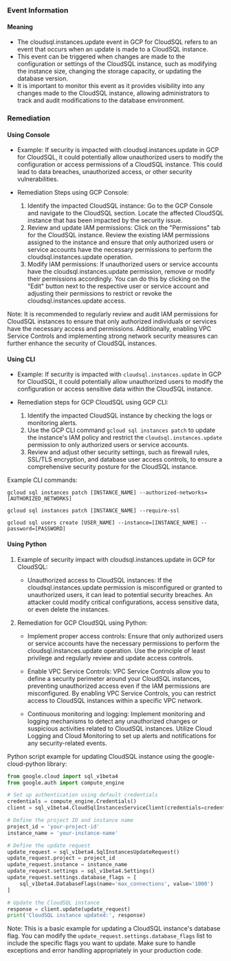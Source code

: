 
### Event Information

#### Meaning

- The cloudsql.instances.update event in GCP for CloudSQL refers to an event that occurs when an update is made to a CloudSQL instance.
- This event can be triggered when changes are made to the configuration or settings of the CloudSQL instance, such as modifying the instance size, changing the storage capacity, or updating the database version.
- It is important to monitor this event as it provides visibility into any changes made to the CloudSQL instance, allowing administrators to track and audit modifications to the database environment.

### Remediation

#### Using Console

- Example: If security is impacted with cloudsql.instances.update in GCP for CloudSQL, it could potentially allow unauthorized users to modify the configuration or access permissions of a CloudSQL instance. This could lead to data breaches, unauthorized access, or other security vulnerabilities.

- Remediation Steps using GCP Console:
  1. Identify the impacted CloudSQL instance: Go to the GCP Console and navigate to the CloudSQL section. Locate the affected CloudSQL instance that has been impacted by the security issue.
  2. Review and update IAM permissions: Click on the "Permissions" tab for the CloudSQL instance. Review the existing IAM permissions assigned to the instance and ensure that only authorized users or service accounts have the necessary permissions to perform the cloudsql.instances.update operation.
  3. Modify IAM permissions: If unauthorized users or service accounts have the cloudsql.instances.update permission, remove or modify their permissions accordingly. You can do this by clicking on the "Edit" button next to the respective user or service account and adjusting their permissions to restrict or revoke the cloudsql.instances.update access.

Note: It is recommended to regularly review and audit IAM permissions for CloudSQL instances to ensure that only authorized individuals or services have the necessary access and permissions. Additionally, enabling VPC Service Controls and implementing strong network security measures can further enhance the security of CloudSQL instances.

#### Using CLI

- Example: If security is impacted with `cloudsql.instances.update` in GCP for CloudSQL, it could potentially allow unauthorized users to modify the configuration or access sensitive data within the CloudSQL instance.

- Remediation steps for GCP CloudSQL using GCP CLI:
  1. Identify the impacted CloudSQL instance by checking the logs or monitoring alerts.
  2. Use the GCP CLI command `gcloud sql instances patch` to update the instance's IAM policy and restrict the `cloudsql.instances.update` permission to only authorized users or service accounts.
  3. Review and adjust other security settings, such as firewall rules, SSL/TLS encryption, and database user access controls, to ensure a comprehensive security posture for the CloudSQL instance.

Example CLI commands:
```
gcloud sql instances patch [INSTANCE_NAME] --authorized-networks=[AUTHORIZED_NETWORKS]
```
```
gcloud sql instances patch [INSTANCE_NAME] --require-ssl
```
```
gcloud sql users create [USER_NAME] --instance=[INSTANCE_NAME] --password=[PASSWORD]
```

#### Using Python

1. Example of security impact with cloudsql.instances.update in GCP for CloudSQL:
   - Unauthorized access to CloudSQL instances: If the cloudsql.instances.update permission is misconfigured or granted to unauthorized users, it can lead to potential security breaches. An attacker could modify critical configurations, access sensitive data, or even delete the instances.

2. Remediation for GCP CloudSQL using Python:
   - Implement proper access controls: Ensure that only authorized users or service accounts have the necessary permissions to perform the cloudsql.instances.update operation. Use the principle of least privilege and regularly review and update access controls.

   - Enable VPC Service Controls: VPC Service Controls allow you to define a security perimeter around your CloudSQL instances, preventing unauthorized access even if the IAM permissions are misconfigured. By enabling VPC Service Controls, you can restrict access to CloudSQL instances within a specific VPC network.

   - Continuous monitoring and logging: Implement monitoring and logging mechanisms to detect any unauthorized changes or suspicious activities related to CloudSQL instances. Utilize Cloud Logging and Cloud Monitoring to set up alerts and notifications for any security-related events.

Python script example for updating CloudSQL instance using the google-cloud-python library:

```python
from google.cloud import sql_v1beta4
from google.auth import compute_engine

# Set up authentication using default credentials
credentials = compute_engine.Credentials()
client = sql_v1beta4.CloudSqlInstancesServiceClient(credentials=credentials)

# Define the project ID and instance name
project_id = 'your-project-id'
instance_name = 'your-instance-name'

# Define the update request
update_request = sql_v1beta4.SqlInstancesUpdateRequest()
update_request.project = project_id
update_request.instance = instance_name
update_request.settings = sql_v1beta4.Settings()
update_request.settings.database_flags = [
    sql_v1beta4.DatabaseFlags(name='max_connections', value='1000')
]

# Update the CloudSQL instance
response = client.update(update_request)
print('CloudSQL instance updated:', response)
```

Note: This is a basic example for updating a CloudSQL instance's database flag. You can modify the `update_request.settings.database_flags` list to include the specific flags you want to update. Make sure to handle exceptions and error handling appropriately in your production code.


